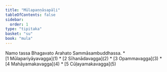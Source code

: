 ```yaml
---
title: "Mūlapaṇṇāsapāḷi"
tableOfContents: false
sidebar:
  order: 1
type: "tipitaka"
basket: "su"
book: "mula"
---
```


<Paragraph number="1" type="center" book="mula">
Namo tassa Bhagavato Arahato Sammāsambuddhassa.

</Paragraph>

<TableOfContents book="mula">
* [1 Mūlapariyāyavagga](1)
* [2 Sīhanādavagga](2)
* [3 Opammavagga](3)
* [4 Mahāyamakavagga](4)
* [5 Cūḷayamakavagga](5)
</TableOfContents>
